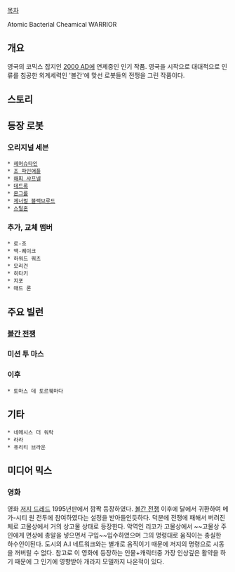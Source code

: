 [[목차]]

Atomic Bacterial Cheamical WARRIOR

== 개요 ==
영국의 코믹스 잡지인 [[2000 AD]]에 연제중인 인기 작품. 영국을 시작으로 대대적으로 인류를 침공한 외계세력인 '볼간'에 맞선 로봇들의 전쟁을 그린 작품이다.

== 스토리 ==

== 등장 로봇 ==
=== 오리지널 세븐 ===
 * [[헤머슈타인]]
 * [[조 파인애플]]
 * [[해피 샤프넬]]
 * [[데드록]]
 * [[몬그롤]]
 * [[제너럴 블랙브루드]]
 * [[스틸혼]]

=== 추가, 교체 맴버 ===
 * 로-조
 * 맥-퀘이크
 * 하워드 쿼츠
 * 모리건
 * 히타키
 * 지포
 * 매드 론

== 주요 빌런 ==
=== [[볼간 전쟁]] ===
=== 미션 투 마스 ===
=== 이후 ===
 * 토마스 데 토르퀘마다

== 기타 ==
 * 네메시스 더 워락
 * 라라
 * 퓨리티 브라운

== 미디어 믹스 ==

=== 영화 ===
영화 [[저지 드레드]] 1995년판에서 깜짝 등장하였다. [[볼간 전쟁]] 이후에 달에서 귀환하여 메가-시티 원 전투에 참여하였다는 설정을 받아들인듯하다. 덕분에 전쟁에 패해서 버려진체로 고물상에서 거의 상고물 상태로 등장한다.
악역인 리코가 고물상에서 ~~고물상 주인에게 면상에 총알을 넣으면서 구입~~입수하였으며 그의 명령대로 움직이는 충실한 하수인이된다. 도시의 A.I 네트워크와는 별개로 움직이기 때문에 저지의 명령으로 시동을 꺼버릴 수 없다.
참고로 이 영화에 등장하는 인물+캐릭터중 가장 인상깊은 활약을 하기 때문에 그 인기에 영향받아 개라지 모델까지 나온적이 있다.
